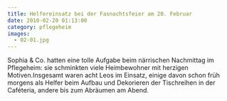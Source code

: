 ```yaml
---
title: Helfereinsatz bei der Fasnachtsfeier am 20. Februar
date: 2010-02-20 01:13:00
category: pflegeheim
images:
  - 02-01.jpg
---
```


Sophia & Co. hatten eine tolle Aufgabe beim närrischen Nachmittag im Pflegeheim: sie schminkten viele Heimbewohner mit herzigen Motiven.Insgesamt waren acht Leos im Einsatz, einige davon schon früh morgens als Helfer beim Aufbau und Dekorieren der Tischreihen in der Caféteria, andere bis zum Abräumen am Abend.
